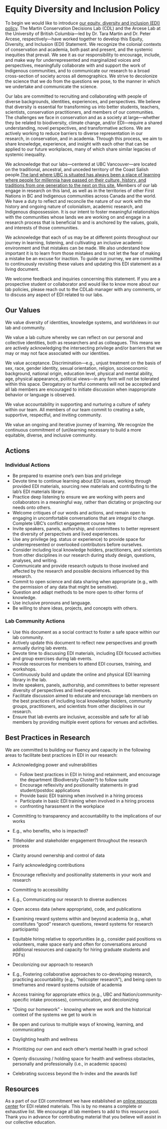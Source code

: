 # Equity Diversity and Inclusion Policy {-#diversity}

To begin we would like to introduce [our equity, diversity and inclusion (EDI) policy](https://www.taramartin.org/equity-diversity-and-inclusion/). The Martin Conservation Decisions Lab (CDL) and the Arcese Lab at the University of British Columbia---led by Dr. Tara Martin and Dr. Peter Arcese, respectively---have worked together to develop this Equity, Diversity, and Inclusion (EDI) Statement. We recognize the colonial contexts of conservation and academia, both past and present, and the systemic inequities that prevail. We see it as our responsibility to encourage, include, and make way for underrepresented and marginalized voices and perspectives, meaningfully collaborate with and support the work of Indigenous communities, and to communicate our research to a broad cross-section of society across all demographics. We strive to decolonize the science that we do from the questions we pose, to the manner in which we undertake and communicate the science.

Our labs are committed to recruiting and collaborating with people of diverse backgrounds, identities, experiences, and perspectives. We believe that diversity is essential for transforming us into better students, teachers, scientists, conservation practitioners, and members of our communities. The challenges we face in conservation and as a society at large---whether they be related to biodiversity, climate change, and/or EDI---require a shared understanding, novel perspectives, and transformative actions. We are actively working to reduce barriers to diverse representation in our research, in conservation, and in academia. Through this process, we aim to share knowledge, experience, and insight with each other that can be applied to our future workplaces, many of which share similar legacies of systemic inequality.

We acknowledge that our labs---centered at UBC Vancouver---are located on the traditional, ancestral, and unceded territory of the Coast Salish people.[The land where UBC is situated has always been a place of learning where people for millennia have passed on their culture, history, and traditions from one generation to the next on this site.](https://indigenous.ubc.ca/indigenous-engagement/musqueam-and-ubc/) Members of our lab engage in research on this land, as well as in the territories of other First Nations in BC and Indigenous communities across Canada and the world. We have a duty to reflect and reconcile the nature of our work with the history and ongoing nature of colonialism, academic research, and Indigenous dispossession. It is our intent to foster meaningful relationships with the communities whose lands we are working on and engage in a research process that is beneficial to and is anchored by the values, goals, and interests of those communities.

We acknowledge that each of us may be at different points throughout our journey in learning, listening, and cultivating an inclusive academic environment and that mistakes can be made. We also understand how important it is to learn from those mistakes and to not let the fear of making a mistake be an excuse for inaction. To guide our journey, we are committed to continuously revisiting these values and updating this EDI statement as a living document.

We welcome feedback and inquiries concerning this statement. If you are a prospective student or collaborator and would like to know more about our lab policies, please reach out to the CDLab manager with any comments, or to discuss any aspect of EDI related to our labs.

## Our Values {-#values}

We value diversity of identities, knowledge systems, and worldviews in our lab and community.

We value a lab culture whereby we can reflect on our personal and collective identities, both as researchers and as colleagues. This means we are actively acknowledging the intersecting privilege and/or barriers that we may or may not face associated with our identities.

We value acceptance. Discrimination—e.g., unjust treatment on the basis of sex, race, gender identity, sexual orientation, religion, socioeconomic background, national origin, education level, physical and mental ability, age, physical appearance, political views—in any form will not be tolerated within this space. Derogatory or hurtful comments will not be accepted and all lab members are encouraged to initiate discussion when inappropriate behavior or language is observed.

We value accountability in supporting and nurturing a culture of safety within our team. All members of our team commit to creating a safe, supportive, respectful, and inviting community.

We value an ongoing and iterative journey of learning. We recognize the continuous commitment of (un)learning necessary to build a more equitable, diverse, and inclusive community.

## Actions {-#ediactions}

### Individual Actions {-#individualactions}

* Be prepared to examine one's own bias and privilege
* Devote time to continue learning about EDI issues, working through provided EDI materials, sourcing new materials and contributing to the lab’s EDI materials library.
* Practice deep listening to ensure we are working with peers and collaborators in a meaningful way, rather than dictating or projecting our needs onto others.
* Welcome critiques of our words and actions, and remain open to engaging in uncomfortable conversations that are integral to change. Complete UBC’s conflict engagement course here
*	Invite speakers, panels, authorship, and committees to better represent the diversity of perspectives and lived experiences.
*	Use any privilege (eg. status or experience) to provide space for underrepresented or overlooked contributors before ourselves. 
*	Consider including local knowledge holders, practitioners, and scientists from other disciplines in our research during study design, questions, analyses, and writing.
*	Communicate and provide research outputs to those involved and affected by the research and possible decisions influenced by this research. 
*	Commit to open science and data sharing when appropriate (e.g., with the permission of any data that might be sensitive).
*	Question and adapt methods to be more open to other forms of knowledge.
*	Use inclusive pronouns and language.
*	Be willing to share ideas, projects, and concepts with others.

### Lab Community Actions {-#labactions}

*	Use this document as a social contract to foster a safe space within our lab community.
*	Actively update this document to reflect new perspectives and growth annually during lab events. 
*	Devote time to discussing EDI materials, including EDI focused activities and group exercises during lab events.
*	Provide resources for members to attend EDI courses, training, and workshops. 
*	Continuously build and update the online and physical EDI learning library in the lab. 
*	Invite speakers, panels, authorship, and committees to better represent diversity of perspectives and lived experiences.
*	Facilitate discussion aimed to educate and encourage lab members on the best practices of including local knowledge holders, community groups, practitioners, and scientists from other disciplines in our research.
*	Ensure that lab events are inclusive, accessible and safe for all lab members by providing multiple event options for venues and activities.

## Best Practices in Research {-#researchpractices}

We are committed to building our fluency and capacity in the following areas to facilitate best practices in EDI in our research:

* Acknowledging power and vulnerabilities
  *	Follow best practices in EDI in hiring and retainment, and encourage the department (Biodiversity Cluster?) to follow suite
  *	Encourage reflexivity and positionality statements in grad student/postdoc applications
  * Provide basic EDI training when involved in a hiring process 
  *	Participate in basic EDI training when involved in a hiring process
  * confronting harassment in the workplace 

*	Committing to transparency and accountability to the implications of our works
  *	E.g., who benefits, who is impacted? 
  *	Titleholder and stakeholder engagement throughout the research process
  *	Clarity around ownership and control of data
  *	Fairly acknowledging contributions
  *	Encourage reflexivity and positionality statements in your work and research
  
*	Committing to accessibility
  *	E.g., Communicating our research to diverse audiences 
  *	Open access data (where appropriate), code, and publications
  *	Examining reward systems within and beyond academia (e.g., what constitutes “good” research questions, reward systems for research participants)
  *	Equitable hiring relative to opportunities (e.g., consider paid positions vs volunteers, make space early and often for conversations around additional resources and capacity for hiring graduate students and PDFs)

*	Decolonizing our approach to research
  *	E.g., Fostering collaborative approaches to co-developing research, practicing accountability (e.g., “helicopter research”), and being open to timeframes and reward systems outside of academia
  *	Access training for appropriate ethics (e.g., UBC and Nation/community-specific intake processes), communication, and decolonizing 
  *	“Doing our homework” - knowing where we work and the historical context of the systems we get to work in
  *	Be open and curious to multiple ways of knowing, learning, and communicating

*	Daylighting health and wellness
  *	Prioritizing our own and each other’s mental health in grad school
  *	Openly discussing / holding space for health and wellness obstacles, personally and professionally (i.e., in academic spaces) 
  *	Celebrating success beyond the h-index and the awards list! 

## Resources {-#ediresources}

As a part of our EDI commitment we have established an [online resources center](https://docs.google.com/document/d/102fsqZL8UVf22TX1kTZ1WjQu2U9SrFjEBbQ9NipedXA/edit#heading=h.axugsem4agey) for EDI related materials. This is by no means a complete or exhaustive list. We encourage all lab members to add to this resource pool. Thank you in advance for contributing material that you believe will assist in our collective education. 



